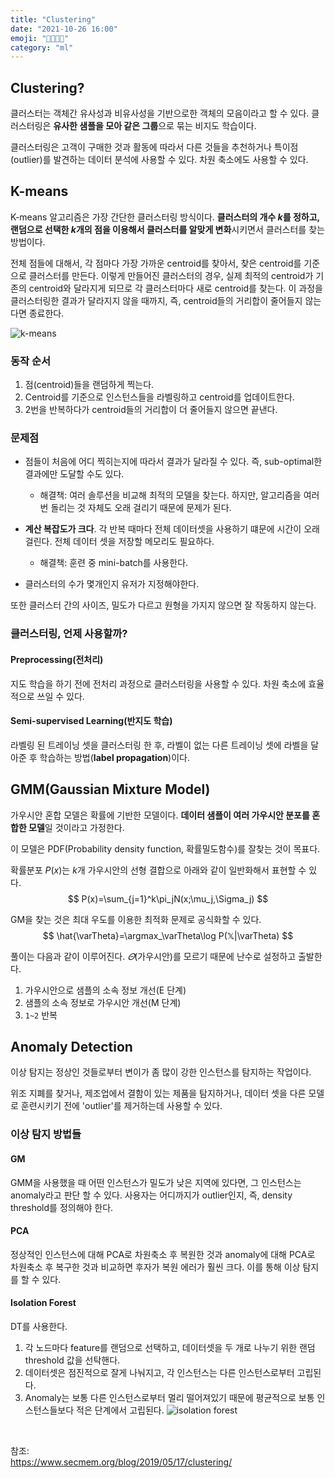 ```yaml
---
title: "Clustering"
date: "2021-10-26 16:00"
emoji: "👨‍👩‍👧‍👦"
category: "ml"
---
```

## Clustering?
클러스터는 객체간 유사성과 비유사성을 기반으로한 객체의 모음이라고 할 수 있다. 클러스터링은 **유사한 샘플을 모아 같은 그룹**으로 묶는 비지도 학습이다.

클러스터링은 고객이 구매한 것과 활동에 따라서 다른 것들을 추천하거나 특이점(outlier)를 발견하는 데이터 분석에 사용할 수 있다. 차원 축소에도 사용할 수 있다.

## K-means
K-means 알고리즘은 가장 간단한 클러스터링 방식이다. **클러스터의 개수 $k$를 정하고, 랜덤으로 선택한 $k$개의 점을 이용해서 클러스터를 알맞게 변화**시키면서 클러스터를 찾는 방법이다.

전체 점들에 대해서, 각 점마다 가장 가까운 centroid를 찾아서, 찾은 centroid를 기준으로 클러스터를 만든다. 이렇게 만들어진 클러스터의 경우, 실제 최적의 centroid가 기존의 centroid와 달라지게 되므로 각 클러스터마다 새로 centroid를 찾는다. 
이 과정을 클러스터링한 결과가 달라지지 않을 때까지, 즉, centroid들의 거리합이 줄어들지 않는다면 종료한다.

![k-means](https://i.stack.imgur.com/ibYKU.png)

### 동작 순서

1. 점(centroid)들을 랜덤하게 찍는다.
2. Centroid를 기준으로 인스턴스들을 라벨링하고 centroid를 업데이트한다.
3. 2번을 반복하다가 centroid들의 거리합이 더 줄어들지 않으면 끝낸다.

### 문제점
- 점들이 처음에 어디 찍히는지에 따라서 결과가 달라질 수 있다. 즉, sub-optimal한 결과에만 도달할 수도 있다.
    - 해결책: 여러 솔루션을 비교해 최적의 모델을 찾는다. 하지만, 알고리즘을 여러번 돌리는 것 자체도 오래 걸리기 때문에 문제가 된다.

- **계산 복잡도가 크다**. 각 반복 때마다 전체 데이터셋을 사용하기 떄문에 시간이 오래 걸린다. 전체 데이터 셋을 저장할 메모리도 필요하다.
    - 해결책: 훈련 중 mini-batch를 사용한다.

- 클러스터의 수가 몇개인지 유저가 지정해야한다.

또한 클러스터 간의 사이즈, 밀도가 다르고 원형을 가지지 않으면 잘 작동하지 않는다.

### 클러스터링, 언제 사용할까?
#### Preprocessing(전처리)
지도 학습을 하기 전에 전처리 과정으로 클러스터링을 사용할 수 있다. 차원 축소에 효율적으로 쓰일 수 있다.
#### Semi-supervised Learning(반지도 학습)
라벨링 된 트레이닝 셋을 클러스터링 한 후, 라벨이 없는 다른 트레이닝 셋에 라벨을 달아준 후 학습하는 방법(**label propagation**)이다.

## GMM(Gaussian Mixture Model)
가우시안 혼합 모델은 확률에 기반한 모델이다. **데이터 샘플이 여러 가우시안 분포를 혼합한 모델**일 것이라고 가정한다.

이 모델은 PDF(Probability density function, 확률밀도함수)를 잘찾는 것이 목표다.

확률분포 $P(x)$는 $k$개 가우시안의 선형 결합으로 아래와 같이 일반화해서 표현할 수 있다.
$$
P(x)=\sum_{j=1}^k\pi_jN(x;\mu_j,\Sigma_j)
$$

GM을 찾는 것은 최대 우도를 이용한 최적화 문제로 공식화할 수 있다.
$$
\hat{\varTheta}=\argmax_\varTheta\log P(𝕏|\varTheta)
$$

풀이는 다음과 같이 이루어진다. $\varTheta$(가우시안)를 모르기 때문에 난수로 설정하고 출발한다.
1. 가우시안으로 샘플의 소속 정보 개선(E 단계)
2. 샘플의 소속 정보로 가우시안 개선(M 단계)
3. `1~2` 반복

## Anomaly Detection
이상 탐지는 정상인 것들로부터 변이가 좀 많이 강한 인스턴스를 탐지하는 작업이다.

위조 지폐를 찾거나, 제조업에서 결함이 있는 제품을 탐지하거나, 데이터 셋을 다른 모델로 훈련시키기 전에 'outlier'를 제거하는데 사용할 수 있다.

### 이상 탐지 방법들
#### GM
GMM을 사용했을 때 어떤 인스턴스가 밀도가 낮은 지역에 있다면, 그 인스턴스는 anomaly라고 판단 할 수 있다. 
사용자는 어디까지가 outlier인지, 즉, density threshold를 정의해야 한다.
#### PCA
정상적인 인스턴스에 대해 PCA로 차원축소 후 복원한 것과 anomaly에 대해 PCA로 차원축소 후 복구한 것과 비교하면 후자가 복원 에러가 훨씬 크다.
이를 통해 이상 탐지를 할 수 있다.
#### Isolation Forest
DT를 사용한다.
1. 각 노드마다 feature를 랜덤으로 선택하고, 데이터셋을 두 개로 나누기 위한 랜덤 threshold 값을 선탁핸다.
2. 데이터셋은 점진적으로 잘게 나눠지고, 각 인스턴스는 다른 인스턴스로부터 고립된다.
3. Anomaly는 보통 다른 인스턴스로부터 멀리 떨어져있기 때문에 평균적으로 보통 인스턴스들보다 적은 단계에서 고립된다.
![isolation forest](https://ars.els-cdn.com/content/image/1-s2.0-S1474034620301105-gr3.jpg)

<br/>

참조:  
<https://www.secmem.org/blog/2019/05/17/clustering/>